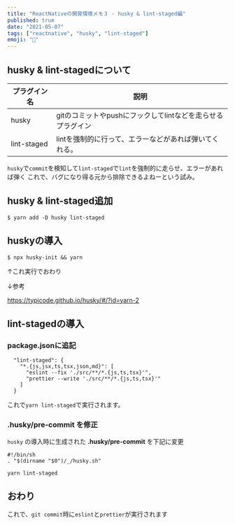 ```yaml
---
title: "ReactNativeの開発環境メモ３ - husky & lint-staged編"
published: true
date: "2021-05-07"
tags: ["reactnative", "husky", "lint-staged"]
emoji: "📱"
---
```


## husky & lint-stagedについて


| プラグイン名 | 説明 |
| ---- | ---- |
| husky | gitのコミットやpushにフックしてlintなどを走らせるプラグイン |
| lint-staged | lintを強制的に行って、エラーなどがあれば弾いてくれる。 |


`husky`で`commit`を検知して`lint-staged`で`lint`を強制的に走らせ、エラーがあれば弾く
これで、バグになり得る元から排除できるよねーという試み。



## husky & lint-staged追加
```
$ yarn add -D husky lint-staged
```

## huskyの導入
```
$ npx husky-init && yarn
```
↑これ実行でおわり

↓参考

https://typicode.github.io/husky/#/?id=yarn-2



## lint-stagedの導入

### package.jsonに追記
```
  "lint-staged": {
    "*.{js,jsx,ts,tsx,json,md}": [
      "eslint --fix './src/**/*.{js,ts,tsx}'",
      "prettier --write './src/**/*.{js,ts,tsx}'"
    ]
  }
```
これで`yarn lint-staged`で実行されます。

### .husky/pre-commit を修正
`husky` の導入時に生成された **.husky/pre-commit** を下記に変更

```
#!/bin/sh
. "$(dirname "$0")/_/husky.sh"

yarn lint-staged
```

## おわり
これで、`git commit`時に`eslint`と`prettier`が実行されます
